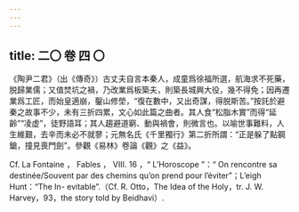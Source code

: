 ```yaml
---
---
---
```

title: 二〇 卷 四 〇
---




《陶尹二君》（出《傳奇》）古丈夫自言本秦人，成童爲徐福所選，航海求不死藥，脱歸業儒；又值焚坑之禍，乃改業爲板築夫，則築長城興大役，幾不得免；因再遷業爲工匠，而始皇適崩，鑿山修塋，“復在數中，又出奇謀，得脱斯苦。”按託於避秦之故事不少，未有三折四累，文心如此篇之曲者。其人食“松脂木實”而得“延齡”“凌虚”，徒野語耳；其人趨避道窮、動與禍會，則微言也。以喻世事難料，人生維艱，去辛而未必不就蓼；元無名氏《千里獨行》第二折所謂：“正是躲了點鋼鎗，撞見喪門劍”。參觀《易林》卷論《觀》之《益》。

Cf. La Fontaine ， Fables ， VIII. 16 ，“ L’Horoscope ”：“ On rencontre sa destinée/Souvent par des chemins qu’on prend pour l’éviter”；L’eigh Hunt：“The In- evitable”.（Cf. R. Otto，The Idea of the Holy，tr. J. W. Harvey，93，the story told by Beidhavi）.